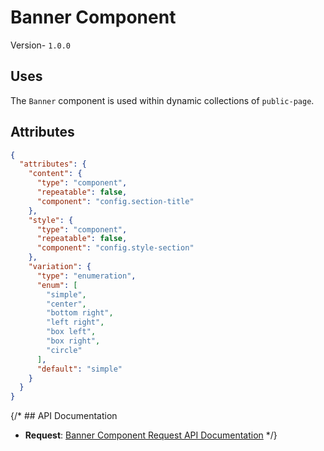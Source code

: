 

# Banner Component
Version- `1.0.0`

## Uses
The `Banner` component is used within dynamic collections of `public-page`.


## Attributes

```json
{
  "attributes": {
    "content": {
      "type": "component",
      "repeatable": false,
      "component": "config.section-title"
    },
    "style": {
      "type": "component",
      "repeatable": false,
      "component": "config.style-section"
    },
    "variation": {
      "type": "enumeration",
      "enum": [
        "simple",
        "center",
        "bottom right",
        "left right",
        "box left",
        "box right",
        "circle"
      ],
      "default": "simple"
    }
  }
}
```

{/* ## API Documentation

- **Request**: [Banner Component Request API Documentation](#) */}




